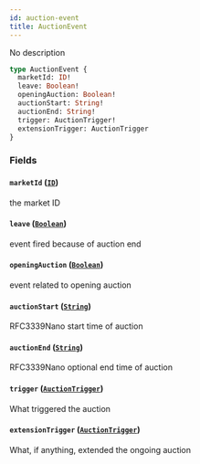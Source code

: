 ```yaml
---
id: auction-event
title: AuctionEvent
---
```



No description

```graphql
type AuctionEvent {
  marketId: ID!
  leave: Boolean!
  openingAuction: Boolean!
  auctionStart: String!
  auctionEnd: String!
  trigger: AuctionTrigger!
  extensionTrigger: AuctionTrigger
}
```


### Fields

#### `marketId` ([`ID`](/docs/v0.47/graphql/scalars/id))

the market ID


#### `leave` ([`Boolean`](/docs/v0.47/graphql/scalars/boolean))

event fired because of auction end


#### `openingAuction` ([`Boolean`](/docs/v0.47/graphql/scalars/boolean))

event related to opening auction


#### `auctionStart` ([`String`](/docs/v0.47/graphql/scalars/string))

RFC3339Nano start time of auction


#### `auctionEnd` ([`String`](/docs/v0.47/graphql/scalars/string))

RFC3339Nano optional end time of auction


#### `trigger` ([`AuctionTrigger`](/docs/v0.47/graphql/enums/auction-trigger))

What triggered the auction


#### `extensionTrigger` ([`AuctionTrigger`](/docs/v0.47/graphql/enums/auction-trigger))

What, if anything, extended the ongoing auction





